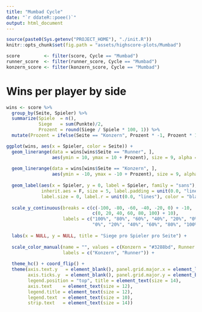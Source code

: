 ```yaml
---
title: "Mumbad Cycle"
date: "`r ddateR::poee()`"
output: html_document
---
```


```r
source(paste0(Sys.getenv("PROJECT_HOME"), "./init.R"))
knitr::opts_chunk$set(fig.path = "assets/highscore-plots/Mumbad")

score         <- filter(score, Cycle == "Mumbad")
runner_score  <- filter(runner_score, Cycle == "Mumbad")
konzern_score <- filter(konzern_score, Cycle == "Mumbad")
```



# Wins per player by side

```r
wins <- score %>% 
  group_by(Seite, Spieler) %>% 
  summarize(Spiele  = n(),
            Siege   = sum(Punkte)/2,
            Prozent = round(Siege / Spiele * 100, 1)) %>% 
  mutate(Prozent = ifelse(Seite == "Konzern", Prozent * -1, Prozent * 1))

ggplot(wins, aes(x = Spieler, color = Seite)) +
  geom_linerange(data = wins[wins$Seite == "Runner", ],
                 aes(ymin = 10, ymax = 10 + Prozent), size = 9, alpha = 0.8) +
  
  geom_linerange(data = wins[wins$Seite == "Konzern", ],
                 aes(ymin = -10, ymax = -10 + Prozent), size = 9, alpha = 0.8) +
  
  geom_label(aes(x = Spieler, y = 0, label = Spieler, family = "sans"), 
             inherit.aes = F, size = 5, label.padding = unit(0.0, "lines"), 
             label.size = 0, label.r = unit(0.0, "lines"), color = "black") +
  
  scale_y_continuous(breaks = c(c(-100, -80, -60, -40, -20, 0) + -10, 
                                c(0, 20, 40, 60, 80, 100) + 10),
                     labels = c("100%", "80%", "60%", "40%", "20%", "0%",
                                "0%", "20%", "40%", "60%", "80%", "100%")) +
  
  labs(x = NULL, y = NULL, title = "Siege pro Spieler pro Seite") +
  
  scale_color_manual(name = "", values = c(Konzern = "#3288bd", Runner = "#d53e4f"),
                     labels = c("Konzern", "Runner")) +
  
  theme_hc() + coord_flip() + 
  theme(axis.text.y   = element_blank(), panel.grid.major.x = element_line(color = "gray"),
        axis.ticks.y  = element_blank(), panel.grid.major.y = element_blank(),
        legend.position = "top", title = element_text(size = 14), 
        axis.text    = element_text(size = 12),
        legend.title = element_text(size = 12),
        legend.text  = element_text(size = 10),
        strip.text   = element_text(size = 14))
```